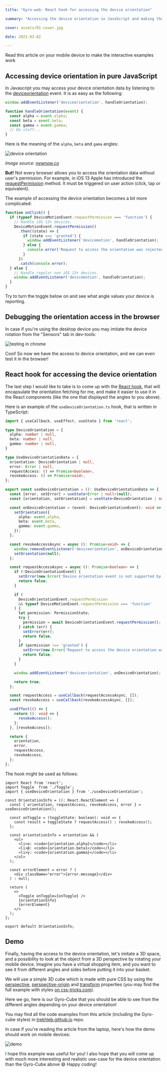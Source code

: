 ```yaml
---
title: "Gyro-web: React hook for accessing the device orientation"

summary: "Accessing the device orientation in JavaScript and making the pure CSS 3D cube rotatable"

cover: assets/01-cover.jpg

date: 2021-03-02

---
```



<div className="mt-3">
  <Alert type={InfoAlert}>
    Read this article on your mobile device to make the interactive examples work
  </Alert>
</div>

## Accessing device orientation in pure JavaScript

In Javascript you may access your device orientation data by listening to the [deviceorientation](https://developer.mozilla.org/en-US/docs/Web/API/Detecting_device_orientation) event. It is as easy as the following:

```javascript
window.addEventListener('deviceorientation', handleOrientation);

function handleOrientation(event) {
  const alpha = event.alpha;
  const beta = event.beta;
  const gamma = event.gamma;
  // Do stuff...
}
```

Here is the meaning of the `alpha`, `beta` and `gama` angles:

![device orientation](./assets/01-cover.jpg)

_Image source: [newnow.co](https://newnow.co/me-myself-and-i/)_

**But!** Not every browser allows you to access the orientation data without user's permission. For example, in iOS 13 Apple has introduced the [requestPermission](https://www.w3.org/TR/orientation-event/#dom-deviceorientationevent-requestpermission) method. It must be triggered on user action (click, tap or equivalent).

The example of accessing the device orientation becomes a bit more complicated:

```javascript
function onClick() {
  if (typeof DeviceMotionEvent.requestPermission === 'function') {
    // Handle iOS 13+ devices.
    DeviceMotionEvent.requestPermission()
      .then((state) => {
        if (state === 'granted') {
          window.addEventListener('devicemotion', handleOrientation);
        } else {
          console.error('Request to access the orientation was rejected');
        }
      })
      .catch(console.error);
  } else {
    // Handle regular non iOS 13+ devices.
    window.addEventListener('devicemotion', handleOrientation);
  }
}
```

Try to turn the toggle below on and see what angle values your device is reporting.

<InteractivePostArea>
  <OrientationInfo />
</InteractivePostArea>

## Debugging the orientation access in the browser

In case if you're using the desktop device you may imitate the device rotation from the "Sensors" tab in dev-tools:

![testing in chrome](./assets/02-chrome-testing.jpg)

Cool! So now we have the access to device orientation, and we can even test it in the browser!

## React hook for accessing the device orientation

The last step I would like to take is to come up with the [React hook](https://reactjs.org/docs/hooks-intro.html), that will encapsulate the orientation fetching for me, and make it easier to use it in the React components (like the one that displayed the angles to you above).

Here is an example of the `useDeviceOrientation.ts` hook, that is written in TypeScript:

```typescript
import { useCallback, useEffect, useState } from 'react';

type DeviceOrientation = {
  alpha: number | null,
  beta: number | null,
  gamma: number | null,
}

type UseDeviceOrientationData = {
  orientation: DeviceOrientation | null,
  error: Error | null,
  requestAccess: () => Promise<boolean>,
  revokeAccess: () => Promise<void>,
};

export const useDeviceOrientation = (): UseDeviceOrientationData => {
  const [error, setError] = useState<Error | null>(null);
  const [orientation, setOrientation] = useState<DeviceOrientation | null>(null);

  const onDeviceOrientation = (event: DeviceOrientationEvent): void => {
    setOrientation({
      alpha: event.alpha,
      beta: event.beta,
      gamma: event.gamma,
    });
  };

  const revokeAccessAsync = async (): Promise<void> => {
    window.removeEventListener('deviceorientation', onDeviceOrientation);
    setOrientation(null);
  };

  const requestAccessAsync = async (): Promise<boolean> => {
    if (!DeviceOrientationEvent) {
      setError(new Error('Device orientation event is not supported by your browser'));
      return false;
    }

    if (
      DeviceOrientationEvent.requestPermission
      && typeof DeviceMotionEvent.requestPermission === 'function'
    ) {
      let permission: PermissionState;
      try {
        permission = await DeviceOrientationEvent.requestPermission();
      } catch (err) {
        setError(err);
        return false;
      }
      if (permission !== 'granted') {
        setError(new Error('Request to access the device orientation was rejected'));
        return false;
      }
    }

    window.addEventListener('deviceorientation', onDeviceOrientation);

    return true;
  };

  const requestAccess = useCallback(requestAccessAsync, []);
  const revokeAccess = useCallback(revokeAccessAsync, []);

  useEffect(() => {
    return (): void => {
      revokeAccess();
    };
  }, [revokeAccess]);

  return {
    orientation,
    error,
    requestAccess,
    revokeAccess,
  };
};
```

The hook might be used as follows:

```tsx
import React from 'react';
import Toggle  from './Toggle';
import { useDeviceOrientation } from './useDeviceOrientation';

const OrientationInfo = (): React.ReactElement => {
  const { orientation, requestAccess, revokeAccess, error } = useDeviceOrientation();

  const onToggle = (toggleState: boolean): void => {
    const result = toggleState ? requestAccess() : revokeAccess();
  };

  const orientationInfo = orientation && (
    <ul>
      <li>ɑ: <code>{orientation.alpha}</code></li>
      <li>β: <code>{orientation.beta}</code></li>
      <li>γ: <code>{orientation.gamma}</code></li>
    </ul>
  );

  const errorElement = error ? (
    <div className="error">{error.message}</div>
  ) : null;

  return (
    <>
      <Toggle onToggle={onToggle} />
      {orientationInfo}
      {errorElement}
    </>
  );
};

export default OrientationInfo;
```

## Demo

Finally, having the access to the device orientation, let's imitate a 3D space, and a possibility to look at the object from a 3D perspective by rotating your mobile device. Imagine you have a virtual shopping item, and you want to see it from different angles and sides before putting it into your basket.

We will use a simple 3D cube which is made with pure CSS by using the [perspective](https://css-tricks.com/almanac/properties/p/perspective/), [perspective-origin](https://css-tricks.com/almanac/properties/p/perspective-origin/) and [transform](https://css-tricks.com/almanac/properties/t/transform/) properties (you may find the full example with styles [on css-tricks.com](https://css-tricks.com/how-css-perspective-works/)).

Here we go, here is our Gyro-Cube that you should be able to see from the different angles depending on your device orientation!

<InteractivePostArea>
  <GyroCube />
</InteractivePostArea>

You may find all the code examples from this article (including the Gyro-cube styles) in [trekhleb.github.io](https://github.com/trekhleb/trekhleb.github.io/tree/master/src/posts/2021/gyro-web/components/) repo.

In case if you're reading the article from the laptop, here's how the demo should work on mobile devices:

![demo](./assets/03-demo-02.gif)

I hope this example was useful for you! I also hope that you will come up with much more interesting and realistic use-case for the device orientation than the Gyro-Cube above 😄 Happy coding!
